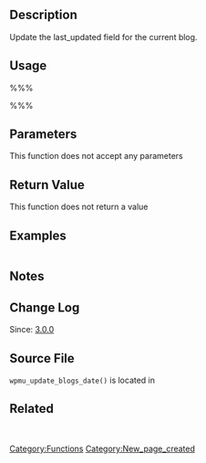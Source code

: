 == Description ==

Update the last_updated field for the current blog.

== Usage ==
%%%<?php wpmu_update_blogs_date(); ?>%%%
== Parameters ==
This function does not accept any parameters

== Return Value ==
This function does not return a value

== Examples ==
<pre></pre>

== Notes ==

== Change Log ==

Since: [[Version 3.0|3.0.0]]

== Source File ==

<tt>wpmu_update_blogs_date()</tt> is located in {{Trac|wp-includes/ms-blogs.php}}

== Related ==
&nbsp;

{{Tag Footer}}
[[Category:Functions]]

[[Category:New_page_created]]